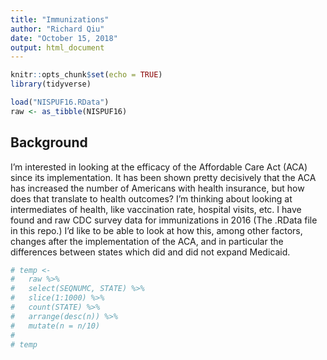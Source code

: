 ```yaml
---
title: "Immunizations"
author: "Richard Qiu"
date: "October 15, 2018"
output: html_document
---
```


```r
knitr::opts_chunk$set(echo = TRUE)
library(tidyverse)

load("NISPUF16.RData")
raw <- as_tibble(NISPUF16)
```

## Background

I'm interested in looking at the efficacy of the Affordable Care Act (ACA) since its implementation. It has been shown pretty decisively that the ACA has increased the number of Americans with health insurance, but how does that translate to health outcomes? I'm thinking about looking at intermediates of health, like vaccination rate, hospital visits, etc. I have found and raw CDC survey data for immunizations in 2016 (The .RData file in this repo.) I'd like to be able to look at how this, among other factors, changes after the implementation of the ACA, and in particular the differences between states which did and did not expand Medicaid. 

```r
# temp <-
#   raw %>%
#   select(SEQNUMC, STATE) %>% 
#   slice(1:1000) %>% 
#   count(STATE) %>% 
#   arrange(desc(n)) %>% 
#   mutate(n = n/10)
# 
# temp
```

